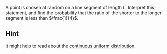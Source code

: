 A point is chosen at random on a line segment of length $L$. Interpret this statement, and find the probability that the ratio of the shorter to the longer segment is less than $\frac{1}{4}$.

::: {.callout-tip collapse="true"}
## Hint
It might help to read about the [continuous uniform distribution](https://sta240-f25.github.io/distributions/continuous-uniform.html).
:::

